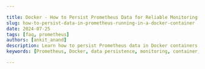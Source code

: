 ```yaml
---

title: Docker - How to Persist Prometheus Data for Reliable Monitoring
slug: how-to-persist-data-in-prometheus-running-in-a-docker-container
date: 2024-07-25
tags: [faq, prometheus]
authors: [ankit_anand]
description: Learn how to persist Prometheus data in Docker containers for continuous monitoring. Step-by-step guide, best practices, and troubleshooting tips included.
keywords: [Prometheus, Docker, data persistence, monitoring, container, volume, Docker Compose]

---
```


<head>
<script
  type="application/ld+json"
  dangerouslySetInnerHTML={{ __html: JSON.stringify({
    "@context": "https://schema.org",
    "@type": "TechArticle",
    "headline": "Docker - How to Persist Prometheus Data for Reliable Monitoring",
    "alternativeHeadline": "Ensuring Prometheus Data Persistence in Docker Containers",
    "author": {
      "@type": "Person",
      "name": "Ankit Anand"
    },
    "publisher": {
      "@type": "Organization",
      "name": "SigNoz",
      "logo": {
        "@type": "ImageObject",
        "url": "https://signoz.io/img/SigNozLogo-orange.svg"
      }
    },
    "datePublished": "2023-06-09T00:00:00Z",
    "dateModified": "2023-06-09T00:00:00Z",
    "mainEntityOfPage": {
      "@type": "WebPage",
      "@id": "https://signoz.io/guides/how-to-persist-data-in-prometheus-running-in-a-docker-container/"
    },
    "description": "Learn how to persist Prometheus data in Docker containers for continuous monitoring. Step-by-step guide, best practices, and troubleshooting tips included.",
    "keywords": "Prometheus, Docker, data persistence, monitoring, container, volume, Docker Compose",
    "articleSection": "Technology",
    "inLanguage": "en",
    "isPartOf": {
      "@type": "Blog",
      "name": "SigNoz Blog",
      "url": "https://signoz.io/blog/"
    },
    "about": [
      {
        "@type": "Thing",
        "name": "Prometheus",
        "description": "An open-source monitoring and alerting toolkit designed for reliability and scalability."
      },
      {
        "@type": "Thing",
        "name": "Docker",
        "description": "A platform for developing, shipping, and running applications in containers."
      },
      {
        "@type": "Thing",
        "name": "Data Persistence",
        "description": "The process of storing data in a way that ensures it remains available across restarts and crashes."
      },
      {
        "@type": "Thing",
        "name": "Volume",
        "description": "Docker volumes are storage areas that can be mounted to containers to persist data."
      },
      {
        "@type": "Thing",
        "name": "Docker Compose",
        "description": "A tool for defining and running multi-container Docker applications."
      }
    ],
    "mentions": [
      {
        "@type": "SoftwareApplication",
        "name": "Prometheus",
        "applicationCategory": "Monitoring Tool"
      },
      {
        "@type": "SoftwareApplication",
        "name": "SigNoz",
        "applicationCategory": "Observability Platform"
      },
      {
        "@type": "SoftwareApplication",
        "name": "Docker",
        "applicationCategory": "Containerization Platform"
      }
    ],
    "mainEntity": {
      "@type": "FAQPage",
      "mainEntity": [
        {
          "@type": "Question",
          "name": "How does persisting Prometheus data affect performance?",
          "acceptedAnswer": {
            "@type": "Answer",
            "text": "Persisting data has minimal impact on performance. The slight overhead is outweighed by the benefits of data retention and reliability."
          }
        },
        {
          "@type": "Question",
          "name": "Can I migrate persisted Prometheus data between different Docker environments?",
          "acceptedAnswer": {
            "@type": "Answer",
            "text": "Yes, you can migrate data by copying the contents of the Docker volume. Ensure version compatibility between environments."
          }
        },
        {
          "@type": "Question",
          "name": "What are the storage requirements for persisting Prometheus data long-term?",
          "acceptedAnswer": {
            "@type": "Answer",
            "text": "Storage needs vary based on metrics volume and retention period. Monitor your data growth and adjust storage accordingly."
          }
        },
        {
          "@type": "Question",
          "name": "How often should I back up my persisted Prometheus data?",
          "acceptedAnswer": {
            "@type": "Answer",
            "text": "Backup frequency depends on your data criticality. Daily backups are common for important metrics."
          }
        }
      ]
    },
    "tutorial": {
      "@type": "HowTo",
      "name": "Persisting Prometheus Data in Docker",
      "step": [
        {
          "@type": "HowToStep",
          "name": "Create a Docker Volume",
          "text": "Create a Docker volume to store Prometheus data: docker volume create prometheus-data"
        },
        {
          "@type": "HowToStep",
          "name": "Modify Docker Compose File",
          "text": "Update your Docker Compose file to mount the volume to Prometheus: version: '3' services: prometheus: image: prom/prometheus:v2.37.0 volumes: - prometheus-data:/prometheus command: - '--config.file=/etc/prometheus/prometheus.yml' - '--storage.tsdb.path=/prometheus' - '--web.console.libraries=/usr/share/prometheus/console_libraries' - '--web.console.templates=/usr/share/prometheus/consoles' ports: - 9090:9090 volumes: prometheus-data: external: true"
        },
        {
          "@type": "HowToStep",
          "name": "Set Correct Permissions",
          "text": "Set the correct permissions for the mounted volume: docker run --rm -v prometheus-data:/prometheus prom/prometheus:v2.37.0 chown -R nobody:nobody /prometheus"
        },
        {
          "@type": "HowToStep",
          "name": "Start Prometheus Container",
          "text": "Start your Prometheus container with the updated configuration: docker-compose up -d"
        },
        {
          "@type": "HowToStep",
          "name": "Verify Data Persistence",
          "text": "Verify data persistence by stopping and restarting the container, then checking if your metrics are still available in the Prometheus UI."
        }
      ]
    }
  }) }}
/>
</head>

Prometheus is a powerful monitoring tool, but running it in a Docker container can lead to data loss when the container stops or restarts. This guide shows you how to persist Prometheus data in a Docker container, ensuring your metrics remain intact and accessible for long-term analysis.

## Understanding Prometheus Data Persistence in Docker

Prometheus collects and stores time-series data for monitoring and alerting. When you run Prometheus in a Docker container, its data is typically stored within the container's filesystem. This setup poses a problem: if the container stops or is removed, you lose all the collected metrics.

Data persistence solves this issue by storing Prometheus data outside the container. Docker volumes provide a way to achieve this — they're separate storage entities that can be attached to containers, allowing data to survive container lifecycles.

## Why Persist Prometheus Data?

Persisting Prometheus data offers several benefits:

1. **Continuous Monitoring**: Your metrics remain available even after container restarts.
2. **Historical Analysis**: Access to long-term data helps identify trends and patterns.
3. **Backup and Recovery**: Easily back up your monitoring data for disaster recovery.
4. **Compliance**: Meet regulatory requirements for data retention and auditing.

## Step-by-Step Guide to Persist Prometheus Data

Follow these steps to set up data persistence for Prometheus in Docker:

1. Create a Docker volume:

```bash
docker volume create prometheus-data

```

1. Modify your Docker Compose file:

```yaml
version: '3'
services:
  prometheus:
    image: prom/prometheus:v2.37.0
    volumes:
      - prometheus-data:/prometheus
    command:
      - '--config.file=/etc/prometheus/prometheus.yml'
      - '--storage.tsdb.path=/prometheus'
      - '--web.console.libraries=/usr/share/prometheus/console_libraries'
      - '--web.console.templates=/usr/share/prometheus/consoles'
    ports:
      - 9090:9090

volumes:
  prometheus-data:
    external: true

```

1. Set correct permissions:

```bash
docker run --rm -v prometheus-data:/prometheus prom/prometheus:v2.37.0 chown -R nobody:nobody /prometheus

```

1. Start your Prometheus container:

```bash
docker-compose up -d

```

1. Verify data persistence:
    - Stop and restart the container
    - Check if your metrics are still available in the Prometheus UI

## Best Practices for Prometheus Data Persistence

To ensure reliable data persistence:

- Use appropriate storage drivers for your environment
- Implement regular backups of your Prometheus data
- Monitor disk usage and set up retention policies
- Ensure data integrity through consistent backups and checks

## Troubleshooting Common Persistence Issues

If you encounter problems:

1. **Permission Issues**: Verify the ownership and permissions of the mounted volume.
2. **Data Corruption**: Use Prometheus's built-in consistency check feature.
3. **Version Compatibility**: Ensure your Prometheus version matches the persisted data version.
4. **Storage Driver Problems**: Check Docker logs for any storage-related errors.

## Integrating Persisted Prometheus with Grafana

To use your persisted Prometheus data with Grafana:

1. Configure Grafana to use Prometheus as a data source
2. Create dashboards using historical data
3. Ensure consistent data between Prometheus and Grafana
4. Use Docker Compose to manage both Prometheus and Grafana containers

## Why SigNoz is a Better Choice Over Grafana

While Grafana is popular, SigNoz offers advantages for monitoring:

- **All-in-One Solution**: SigNoz combines metrics, traces, and logs in a single platform.
- **User-Friendly Interface**: Designed for ease of use, reducing the learning curve.
- **Built-in Alerting**: No need for additional tools like Alertmanager.
- **Application-Centric Views**: Tailored dashboards for application performance monitoring.

<GetStartedSigNoz />

SigNoz provides both cloud and open-source options, giving you flexibility in deployment.

## Key Takeaways

- Data persistence is crucial for maintaining historical Prometheus metrics.
- Docker volumes offer a reliable method for persisting Prometheus data.
- Proper configuration and permissions are essential for successful persistence.
- Regular backups and monitoring of persisted data ensure long-term reliability.

## FAQs

### How does persisting Prometheus data affect performance?

Persisting data has minimal impact on performance. The slight overhead is outweighed by the benefits of data retention and reliability.

### Can I migrate persisted Prometheus data between different Docker environments?

Yes, you can migrate data by copying the contents of the Docker volume. Ensure version compatibility between environments.

### What are the storage requirements for persisting Prometheus data long-term?

Storage needs vary based on metrics volume and retention period. Monitor your data growth and adjust storage accordingly.

### How often should I back up my persisted Prometheus data?

Backup frequency depends on your data criticality. Daily backups are common for important metrics.